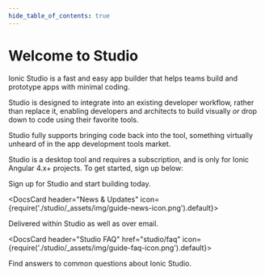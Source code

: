 ```yaml
---
hide_table_of_contents: true
---
```



# Welcome to Studio

Ionic Studio is a fast and easy app builder that helps teams build and prototype apps with minimal coding.

Studio is designed to integrate into an existing developer workflow, rather than replace it, enabling developers and architects to build visually _or_ drop down to code using their favorite tools.

Studio
fully supports bringing code back into the tool, something virtually unheard of in the app development tools market.

Studio is a desktop tool and requires a subscription, and is only for Ionic Angular 4.x+ projects. To get started, sign up below:

<DocsCards class="static-width">
  <DocsCard header="Get Studio" href="https://ionicframework.com/studio?utm_source=docs&utm_medium=website&utm_campaign=studio%20launch" icon={require('./studio/_assets/img/guide-installation-icon.png').default}>
    <p>Sign up for Studio and start building today.</p>
  </DocsCard>

  <DocsCard header="News & Updates" icon={require('./studio/_assets/img/guide-news-icon.png').default}>
    <p>Delivered within Studio as well as over email.</p>
  </DocsCard>

  <DocsCard header="Studio FAQ" href="studio/faq" icon={require('./studio/_assets/img/guide-faq-icon.png').default}>
    <p>Find answers to common questions about Ionic Studio.</p>
  </DocsCard>
</DocsCards>
